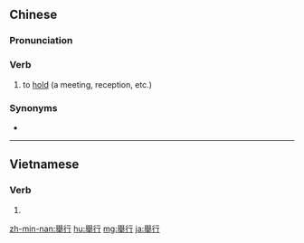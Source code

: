 {{also|举行}}
==Chinese==
{{zh-forms|s=举行}}

===Pronunciation===
{{zh-pron
|m=jǔxíng
|c=geoi2 hang4
|h=pfs=kí-hàng
|mn=kí-hêng/kú-hêng
|cat=v
}}

===Verb===
{{zh-verb}}

# to [[hold]] (a meeting, reception, etc.)

===Synonyms===
* {{zh-l|進行}}

{{zh-cat|Elementary}}

----

==Vietnamese==
{{vi-hantutab}}

===Verb===
{{vi-hantu|pos=verb}}

# {{han tu form of|cử hành|celebrate, host}}

[[zh-min-nan:舉行]]
[[hu:舉行]]
[[mg:舉行]]
[[ja:舉行]]